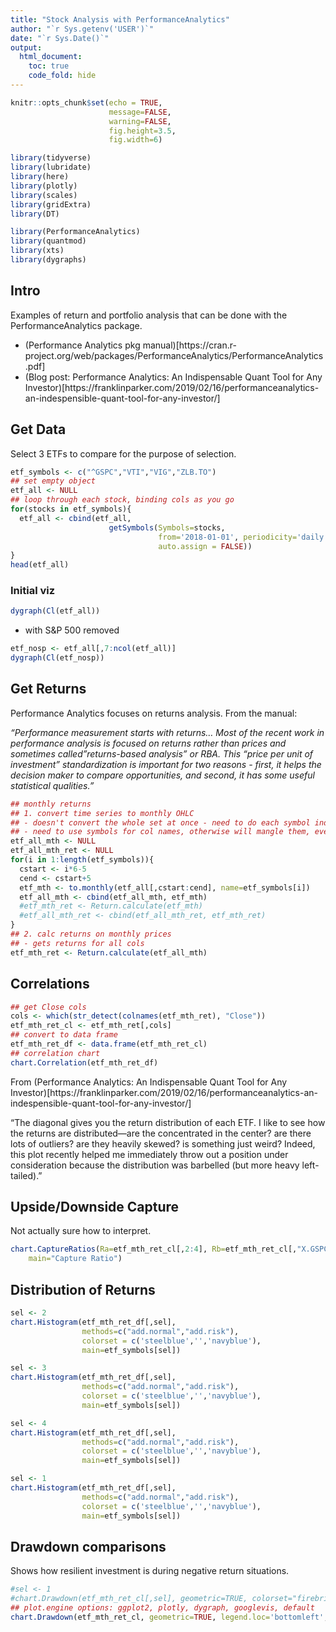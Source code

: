 ```yaml
---
title: "Stock Analysis with PerformanceAnalytics"
author: "`r Sys.getenv('USER')`"
date: "`r Sys.Date()`"
output: 
  html_document:
    toc: true
    code_fold: hide
---
```


```r
knitr::opts_chunk$set(echo = TRUE,
                      message=FALSE,
                      warning=FALSE,
                      fig.height=3.5,
                      fig.width=6)

library(tidyverse)
library(lubridate)
library(here)
library(plotly)
library(scales)
library(gridExtra)
library(DT)

library(PerformanceAnalytics)
library(quantmod)
library(xts)
library(dygraphs)

```

## Intro

Examples of return and portfolio analysis that can be done with the PerformanceAnalytics package.

* (Performance Analytics pkg manual)[https://cran.r-project.org/web/packages/PerformanceAnalytics/PerformanceAnalytics.pdf]
* (Blog post: Performance Analytics: An Indispensable Quant Tool for Any Investor)[https://franklinparker.com/2019/02/16/performanceanalytics-an-indespensible-quant-tool-for-any-investor/]

## Get Data

Select 3 ETFs to compare for the purpose of selection.

```r
etf_symbols <- c("^GSPC","VTI","VIG","ZLB.TO")
## set empty object
etf_all <- NULL
## loop through each stock, binding cols as you go
for(stocks in etf_symbols){
  etf_all <- cbind(etf_all,
                      getSymbols(Symbols=stocks, 
                                 from='2018-01-01', periodicity='daily', 
                                 auto.assign = FALSE))
}
head(etf_all)

```

### Initial viz

```r
dygraph(Cl(etf_all))
```

* with S&P 500 removed

```r
etf_nosp <- etf_all[,7:ncol(etf_all)]
dygraph(Cl(etf_nosp))
```

## Get Returns

Performance Analytics focuses on returns analysis. From the manual:

*"Performance measurement starts with returns... Most of the recent work
in performance analysis is focused on returns rather than prices and sometimes called
"returns-based analysis" or RBA. This “price per unit of investment” standardization is important
for two reasons - first, it helps the decision maker to compare opportunities, and second, it has some
useful statistical qualities."*

```r
## monthly returns
## 1. convert time series to monthly OHLC
## - doesn't convert the whole set at once - need to do each symbol individually
## - need to use symbols for col names, otherwise will mangle them, even though already there
etf_all_mth <- NULL
etf_all_mth_ret <- NULL
for(i in 1:length(etf_symbols)){
  cstart <- i*6-5
  cend <- cstart+5
  etf_mth <- to.monthly(etf_all[,cstart:cend], name=etf_symbols[i])
  etf_all_mth <- cbind(etf_all_mth, etf_mth)
  #etf_mth_ret <- Return.calculate(etf_mth)
  #etf_all_mth_ret <- cbind(etf_all_mth_ret, etf_mth_ret)
}
## 2. calc returns on monthly prices
## - gets returns for all cols
etf_mth_ret <- Return.calculate(etf_all_mth)
```

## Correlations

```r
## get Close cols
cols <- which(str_detect(colnames(etf_mth_ret), "Close"))
etf_mth_ret_cl <- etf_mth_ret[,cols]
## convert to data frame 
etf_mth_ret_df <- data.frame(etf_mth_ret_cl)
## correlation chart
chart.Correlation(etf_mth_ret_df)
```

From (Performance Analytics: An Indispensable Quant Tool for Any Investor)[https://franklinparker.com/2019/02/16/performanceanalytics-an-indespensible-quant-tool-for-any-investor/]

"The diagonal gives you the return distribution of each ETF. I like to see how the returns are distributed—are the concentrated in the center? are there lots of outliers? are they heavily skewed? is something just weird? Indeed, this plot recently helped me immediately throw out a position under consideration because the distribution was barbelled (but more heavy left-tailed)."

## Upside/Downside Capture

Not actually sure how to interpret.

```r
chart.CaptureRatios(Ra=etf_mth_ret_cl[,2:4], Rb=etf_mth_ret_cl[,"X.GSPC.Close"], colorset="dodgerblue4",
    main="Capture Ratio")
```

## Distribution of Returns

```r
sel <- 2
chart.Histogram(etf_mth_ret_df[,sel],
                methods=c("add.normal","add.risk"),
                colorset = c('steelblue','','navyblue'),
                main=etf_symbols[sel])
```

```r
sel <- 3
chart.Histogram(etf_mth_ret_df[,sel],
                methods=c("add.normal","add.risk"),
                colorset = c('steelblue','','navyblue'),
                main=etf_symbols[sel])
```

```r
sel <- 4
chart.Histogram(etf_mth_ret_df[,sel],
                methods=c("add.normal","add.risk"),
                colorset = c('steelblue','','navyblue'),
                main=etf_symbols[sel])
```

```r
sel <- 1
chart.Histogram(etf_mth_ret_df[,sel],
                methods=c("add.normal","add.risk"),
                colorset = c('steelblue','','navyblue'),
                main=etf_symbols[sel])
```

## Drawdown comparisons

Shows how resilient investment is during negative return situations.

```r
#sel <- 1
#chart.Drawdown(etf_mth_ret_cl[,sel], geometric=TRUE, colorset="firebrick4", main=etf_symbols[sel])
## plot.engine options: ggplot2, plotly, dygraph, googlevis, default
chart.Drawdown(etf_mth_ret_cl, geometric=TRUE, legend.loc='bottomleft', plot.engine="dygraph")

```

